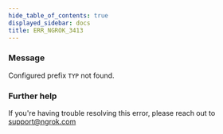 ```yaml
---
hide_table_of_contents: true
displayed_sidebar: docs
title: ERR_NGROK_3413
---
```


### Message

Configured prefix `TYP` not found.

<ErrorDetails />

### Further help

If you're having trouble resolving this error, please reach out to [support@ngrok.com](mailto:support@ngrok.com?subject=Help%20with%20ERR_NGROK_3413)
